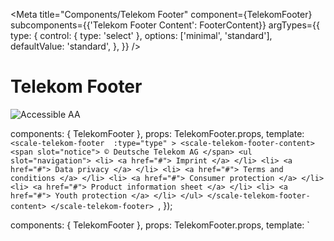 
<Meta
  title="Components/Telekom Footer"
  component={TelekomFooter}
  subcomponents={{'Telekom Footer Content': FooterContent}}
  argTypes={{
    type: {
      control: { type: 'select' },
      options: ['minimal', 'standard'],
      defaultValue: 'standard',
    },
  }}
/>

<div
  style={{
    display: 'inline-flex',
    alignItems: 'center',
    justifyContent: 'space-between',
    width: '100%',
  }}
>
  <h1>Telekom Footer</h1>
  <img src="assets/aa.png" alt="Accessible AA" />
</div>

  components: { TelekomFooter },
  props: TelekomFooter.props,
  template: `
    <scale-telekom-footer 
        :type="type"
    >
      <scale-telekom-footer-content>
        <span slot="notice"> © Deutsche Telekom AG </span>
        <ul slot="navigation">
          <li>
            <a href="#">
              Imprint
            </a>
          </li>
          <li>
            <a href="#">
              Data privacy
            </a>
          </li>
          <li>
            <a href="#">
              Terms and conditions
            </a>
          </li>
          <li>
            <a href="#">
              Consumer protection
            </a>
          </li>
          <li>
            <a href="#">
              Product information sheet
            </a>
          </li>
          <li>
            <a href="#">
              Youth protection
            </a>
          </li>
        </ul>
      </scale-telekom-footer-content>
    </scale-telekom-footer> 
  `,
});

  components: { TelekomFooter },
  props: TelekomFooter.props,
  template: `
  <div style="position: relative; height: 100%;">
    <scale-telekom-footer 
        :type="type"
        style="position:absolute; bottom: 0;  width: 100%;"
    >
      <scale-telekom-footer-content>
        <span slot="notice"> © Deutsche Telekom AG </span>
        <ul slot="navigation">
          <li>
            <a href="#">
              Imprint
            </a>
          </li>
          <li>
            <a href="#">
              Data privacy
            </a>
          </li>
          <li>
            <a href="#">
              Terms and conditions
            </a>
          </li>
          <li>
            <a href="#">
              Consumer protection
            </a>
          </li>
          <li>
            <a href="#">
              Product information sheet
            </a>
          </li>
          <li>
            <a href="#">
              Youth protection
            </a>
          </li>
        </ul>
      </scale-telekom-footer-content>
    </scale-telekom-footer> 
    </div>
  `,
});

  components: { TelekomFooter },
  props: TelekomFooter.props,
  template: `
    <scale-telekom-footer
      :type="type"
    >
      <scale-telekom-footer-content>
        <scale-telekom-footer-extended-navigation slot="extended-navigation">
          <scale-telekom-footer-extended-navigation-column heading="Topic One">
            <ul>
              <li>
                <a href="#">Topic One</a>
              </li>
              <li>
                <a href="#">Topic One</a>
              </li>
              <li>
                <a href="#">Topic One</a>
              </li>
              <li>
                <a href="#">Topic One</a>
              </li>
            </ul>
          </scale-telekom-footer-extended-navigation-column>
          <scale-telekom-footer-extended-navigation-column heading="Topic Two">
            <ul>
              <li>
                <a href="#">Topic Two</a>
              </li>
              <li>
                <a href="#">Topic Two</a>
              </li>
              <li>
                <a href="#">Topic Two</a>
              </li>
              <li>
                <a href="#">Topic Two</a>
              </li>
            </ul>
          </scale-telekom-footer-extended-navigation-column>
          <scale-telekom-footer-extended-navigation-column
            heading="Topic Three"
          >
            <ul>
              <li>
                <a href="#">Topic Three </a>
              </li>
              <li>
                <a href="#">Topic Three </a>
              </li>
              <li>
                <a href="#">Topic Three </a>
              </li>
              <li>
                <a href="#">Topic Three </a>
              </li>
            </ul>
          </scale-telekom-footer-extended-navigation-column>
          <scale-telekom-footer-extended-navigation-column heading="Topic Four">
            <ul>
              <li>
                <a href="#">Topic Four </a>
              </li>
              <li>
                <a href="#">Topic Four </a>
              </li>
              <li>
                <a href="#">Topic Four </a>
              </li>
              <li>
                <a href="#">Topic Four </a>
              </li>
            </ul>
          </scale-telekom-footer-extended-navigation-column>
        </scale-telekom-footer-extended-navigation>
        <span slot="notice"> © Deutsche Telekom AG </span>
        <ul slot="navigation">
          <li>
            <a href="#"> Imprint </a>
          </li>
          <li>
            <a href="#"> Data privacy </a>
          </li>
          <li>
            <a href="#"> Terms and conditions </a>
          </li>
          <li>
            <a href="#"> Consumer protection </a>
          </li>
          <li>
            <a href="#"> Product information sheet </a>
          </li>
          <li>
            <a href="#"> Youth protection </a>
          </li>
        </ul>
      </scale-telekom-footer-content>
    </scale-telekom-footer>
  `,
});

## Standard

<Canvas withSource="none">
  <Story name="Standard" height={400}>
    {Template.bind({})}
  </Story>
</Canvas>

<ArgsTable story="Standard" />

### Scoped CSS variables

```css
:host {
  --font-size: var(--telekom-typography-font-size-caption);
  --font-color: var(--telekom-color-text-and-icon-white-standard);

  --font-large: var(--telekom-text-style-ui);
  --background-footer: var(--telekom-color-ui-black);
  --background-footer-minimal: var(--telekom-color-background-canvas);
}
```

```html
<scale-telekom-footer>
  <scale-telekom-footer-content>
    <span slot="notice"> © Deutsche Telekom AG </span>
    <ul slot="navigation">
      <li>
        <a href="#"> Imprint </a>
      </li>
      <li>
        <a href="#"> Data privacy </a>
      </li>
      <li>
        <a href="#"> Terms and conditions </a>
      </li>
      <li>
        <a href="#"> Consumer protection </a>
      </li>
      <li>
        <a href="#"> Product information sheet </a>
      </li>
      <li>
        <a href="#"> Youth protection </a>
      </li>
    </ul>
  </scale-telekom-footer-content>
</scale-telekom-footer>
```

## Minimal

<Canvas withSource="none">
  <Story
    name="Minimal"
    args={{
      type: 'minimal',
    }}
  >
    {Template.bind({})}
  </Story>
</Canvas>

```html
<scale-telekom-footer type="minimal">
  <!-- … -->
</scale-telekom-footer>
```

## Extended

<Canvas withSource="none">
  <Story name="Extended" height={600}>
    {ExtendedTemplate.bind({})}
  </Story>
</Canvas>

```html
<scale-telekom-footer>
  <scale-telekom-footer-content>
    <scale-telekom-footer-extended-navigation slot="extended-navigation">
      <scale-telekom-footer-extended-navigation-column heading="Topic One">
        <ul>
          <li>
            <a href="#">Topic One</a>
          </li>
          <li>
            <a href="#">Topic One</a>
          </li>
          <li>
            <a href="#">Topic One</a>
          </li>
          <li>
            <a href="#">Topic One</a>
          </li>
        </ul>
      </scale-telekom-footer-extended-navigation-column>
      <!-- … -->
    </scale-telekom-footer-extended-navigation>
    <!-- … -->
  </scale-telekom-footer-content>
</scale-telekom-footer>
```

## Data API (Backward compatibility)

> This scale-telekom-footer-data-back-compat component is only meant to make it easier to migrate from a [previous version of the Brand Footer](?path=/usage/deprecated-components-footer--standard). If you do not need to migrate, please avoid it. Learn more about the [expected data shape](https://github.com/telekom/scale/blob/main/packages/storybook-vue/stories/components/telekom-brand-header-navigation/fixtures.js).

<Canvas withSource="none">
  <Story
    name="Data API"
    inline={false}
    height={500}
    args={{
      footerNavigation: JSON.stringify(footerNavigation),
      type: 'minimal',
    }}
  >
    {() => ({
      components: { TelekomFooterDataBackCompat },
      props: TelekomFooterDataBackCompat.props,
      template: `
        <scale-telekom-footer-data-back-compat
          :footer-navigation="footerNavigation"
          :type="type"
          :copyright="copyright"
        >
        </scale-telekom-footer-data-back-compat>
      `,
    })}
  </Story>
</Canvas>

```html
<scale-telekom-footer-data-back-compat
  type="minimal"
  copyright="© Deutsche Telekom AG"
></scale-telekom-footer-data-back-compat>

<script>
  const footer = window.document.querySelector(
    'scale-telekom-footer-data-back-compat'
  );
  footer.footerNavigation = [...[]];
</script>
```
